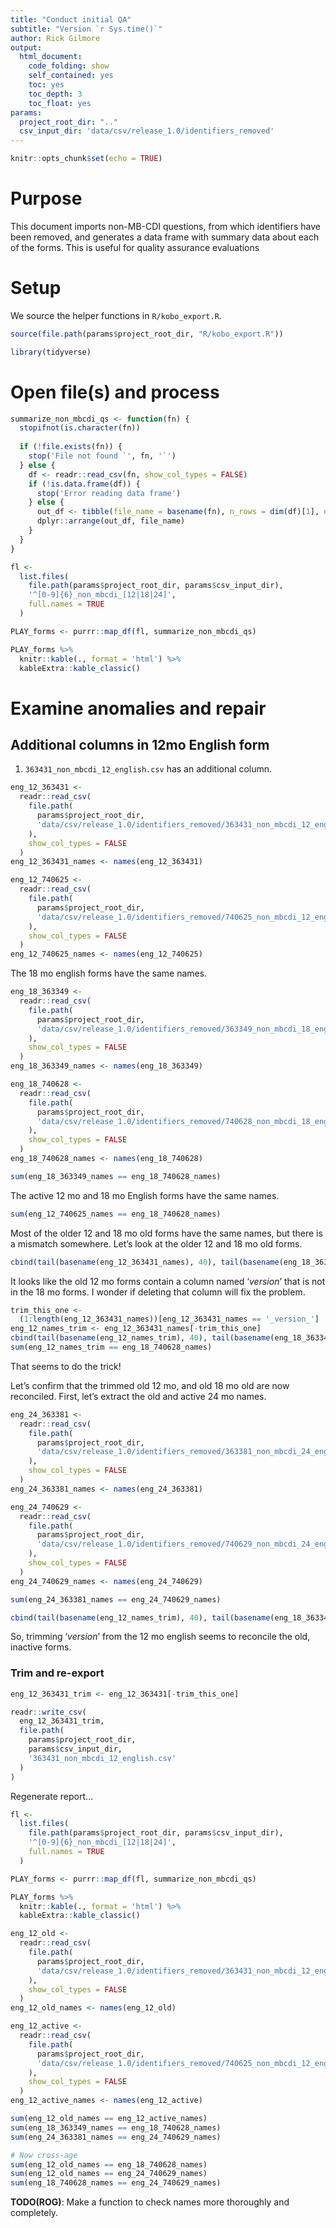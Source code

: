 ```yaml
---
title: "Conduct initial QA"
subtitle: "Version `r Sys.time()`"
author: Rick Gilmore
output: 
  html_document:
    code_folding: show
    self_contained: yes
    toc: yes
    toc_depth: 3
    toc_float: yes
params:
  project_root_dir: ".."
  csv_input_dir: 'data/csv/release_1.0/identifiers_removed'
---
```


```r
knitr::opts_chunk$set(echo = TRUE)
```

# Purpose

This document imports non-MB-CDI questions, from which identifiers have been removed, and generates a data frame with summary data about each of the forms. This is useful for quality assurance evaluations

# Setup

We source the helper functions in `R/kobo_export.R`.

```r
source(file.path(params$project_root_dir, "R/kobo_export.R"))

library(tidyverse)
```

# Open file(s) and process

```r
summarize_non_mbcdi_qs <- function(fn) {
  stopifnot(is.character(fn))
  
  if (!file.exists(fn)) {
    stop('File not found `', fn, '`')
  } else {
    df <- readr::read_csv(fn, show_col_types = FALSE)
    if (!is.data.frame(df)) {
      stop('Error reading data frame')
    } else {
      out_df <- tibble(file_name = basename(fn), n_rows = dim(df)[1], n_vars = dim(df)[2])
      dplyr::arrange(out_df, file_name)
    }
  }
}
```

```r
fl <-
  list.files(
    file.path(params$project_root_dir, params$csv_input_dir),
    '^[0-9]{6}_non_mbcdi_[12|18|24]',
    full.names = TRUE
  )

PLAY_forms <- purrr::map_df(fl, summarize_non_mbcdi_qs)

PLAY_forms %>%
  knitr::kable(., format = 'html') %>%
  kableExtra::kable_classic()
```

# Examine anomalies and repair

## Additional columns in 12mo English form

1. `363431_non_mbcdi_12_english.csv` has an additional column.

```r
eng_12_363431 <-
  readr::read_csv(
    file.path(
      params$project_root_dir,
      'data/csv/release_1.0/identifiers_removed/363431_non_mbcdi_12_english.csv'
    ),
    show_col_types = FALSE
  )
eng_12_363431_names <- names(eng_12_363431)

eng_12_740625 <-
  readr::read_csv(
    file.path(
      params$project_root_dir,
      'data/csv/release_1.0/identifiers_removed/740625_non_mbcdi_12_english.csv'
    ),
    show_col_types = FALSE
  )
eng_12_740625_names <- names(eng_12_740625)
```


The 18 mo english forms have the same names.

```r
eng_18_363349 <-
  readr::read_csv(
    file.path(
      params$project_root_dir,
      'data/csv/release_1.0/identifiers_removed/363349_non_mbcdi_18_english.csv'
    ),
    show_col_types = FALSE
  )
eng_18_363349_names <- names(eng_18_363349)

eng_18_740628 <-
  readr::read_csv(
    file.path(
      params$project_root_dir,
      'data/csv/release_1.0/identifiers_removed/740628_non_mbcdi_18_english.csv'
    ),
    show_col_types = FALSE
  )
eng_18_740628_names <- names(eng_18_740628)

sum(eng_18_363349_names == eng_18_740628_names)
```

The active 12 mo and 18 mo English forms have the same names.

```r
sum(eng_12_740625_names == eng_18_740628_names)
```

Most of the older 12 and 18 mo old forms have the same names, but there is a mismatch somewhere. Let's look at the older 12 and 18 mo old forms.

```r
cbind(tail(basename(eng_12_363431_names), 40), tail(basename(eng_18_363349_names), 40))
```

It looks like the old 12 mo forms contain a column named '_version_' that is not in the 18 mo forms. I wonder if deleting that column will fix the problem.

```r
trim_this_one <-
  (1:length(eng_12_363431_names))[eng_12_363431_names == '_version_']
eng_12_names_trim <- eng_12_363431_names[-trim_this_one]
cbind(tail(basename(eng_12_names_trim), 40), tail(basename(eng_18_363349_names), 40))
sum(eng_12_names_trim == eng_18_740628_names)
```

That seems to do the trick!

Let's confirm that the trimmed old 12 mo, and old 18 mo old are now reconciled. First, let's extract the old and active 24 mo names.

```r
eng_24_363381 <-
  readr::read_csv(
    file.path(
      params$project_root_dir,
      'data/csv/release_1.0/identifiers_removed/363381_non_mbcdi_24_english.csv'
    ),
    show_col_types = FALSE
  )
eng_24_363381_names <- names(eng_24_363381)

eng_24_740629 <-
  readr::read_csv(
    file.path(
      params$project_root_dir,
      'data/csv/release_1.0/identifiers_removed/740629_non_mbcdi_24_english.csv'
    ),
    show_col_types = FALSE
  )
eng_24_740629_names <- names(eng_24_740629)

sum(eng_24_363381_names == eng_24_740629_names)
```

```r
cbind(tail(basename(eng_12_names_trim), 40), tail(basename(eng_18_363349_names), 40), tail(basename(eng_24_363381_names), 40))
```

So, trimming '_version_' from the 12 mo english seems to reconcile the old, inactive forms.

### Trim and re-export

```r
eng_12_363431_trim <- eng_12_363431[-trim_this_one]

readr::write_csv(
  eng_12_363431_trim,
  file.path(
    params$project_root_dir,
    params$csv_input_dir,
    '363431_non_mbcdi_12_english.csv'
  )
)
```

Regenerate report...

```r
fl <-
  list.files(
    file.path(params$project_root_dir, params$csv_input_dir),
    '^[0-9]{6}_non_mbcdi_[12|18|24]',
    full.names = TRUE
  )

PLAY_forms <- purrr::map_df(fl, summarize_non_mbcdi_qs)

PLAY_forms %>%
  knitr::kable(., format = 'html') %>%
  kableExtra::kable_classic()
```

```r
eng_12_old <-
  readr::read_csv(
    file.path(
      params$project_root_dir,
      'data/csv/release_1.0/identifiers_removed/363431_non_mbcdi_12_english.csv'
    ),
    show_col_types = FALSE
  )
eng_12_old_names <- names(eng_12_old)

eng_12_active <-
  readr::read_csv(
    file.path(
      params$project_root_dir,
      'data/csv/release_1.0/identifiers_removed/740625_non_mbcdi_12_english.csv'
    ),
    show_col_types = FALSE
  )
eng_12_active_names <- names(eng_12_active)

sum(eng_12_old_names == eng_12_active_names)
sum(eng_18_363349_names == eng_18_740628_names)
sum(eng_24_363381_names == eng_24_740629_names)

# Now cross-age
sum(eng_12_old_names == eng_18_740628_names)
sum(eng_12_old_names == eng_24_740629_names)
sum(eng_18_740628_names == eng_24_740629_names)
```

**TODO(ROG)**: Make a function to check names more thoroughly and completely.